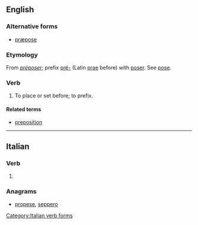 ==English==

===Alternative forms===
* [[præpose]] {{qualifier|archaic|rare}}

===Etymology===
From {{etyl|fr|en}} ''[[préposer]]''; prefix [[pré-]] (Latin [[prae]] before) with [[poser]]. See [[pose]].

===Verb===
{{en-verb|prepos|ing}}

# {{context|transitive|obsolete|lang=en}} To place or set before; to prefix.
#: {{rfquotek|Fuller}}

====Related terms====
* [[preposition]]

----

==Italian==

===Verb===
{{head|it|verb form}}

# {{conjugation of|preporre||3|s|[[past historic]]|lang=it}}

===Anagrams===
* [[propese#Italian|propese]], [[seppero#Italian|seppero]]
[[Category:Italian verb forms]]